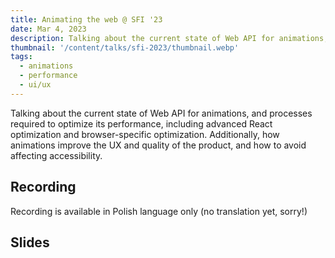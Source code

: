 ```yaml
---
title: Animating the web @ SFI '23
date: Mar 4, 2023
description: Talking about the current state of Web API for animations, and processes required to optimize its performance, including advanced React optimization and browser-specific optimization. Additionally, how animations improve the UX and quality of the product, and how to avoid affecting accessibility.
thumbnail: '/content/talks/sfi-2023/thumbnail.webp'
tags:
  - animations
  - performance
  - ui/ux
---
```


Talking about the current state of Web API for animations, and processes required to optimize its performance, including advanced React optimization and browser-specific optimization. Additionally, how animations improve the UX and quality of the product, and how to avoid affecting accessibility.

## Recording

<MdxAside>
  Recording is available in Polish language only (no translation yet, sorry!)
</MdxAside>

<MdxYoutubeEmbed
  src='https://www.youtube.com/embed/b0OtzS2b0u0?si=PQnC3OehcS099h0U'
  title='"Animating the web" @ SFI 2023'
  caption='A video recording of me speaking at the SFI 2023'
/>

## Slides

<MdxSpeakerDeckEmbed
  src='https://speakerdeck.com/player/40bd7a09ff4b44c59ce994d85af4e95e'
  title='"Animating the web" @ SFI 2023'
/>
